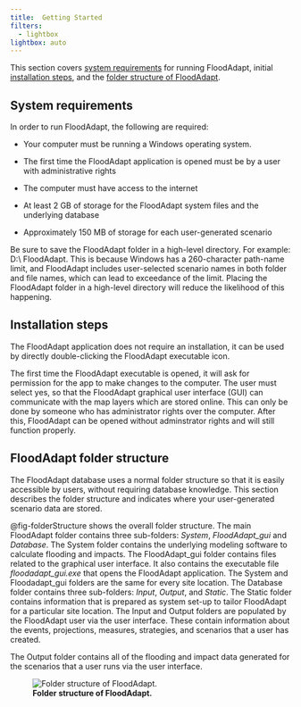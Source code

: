 ```yaml
---
title: 	Getting Started
filters:
  - lightbox
lightbox: auto
---
```

This section covers [system requirements](#system-requirements) for running FloodAdapt, initial [installation steps](#installation-steps), and the [folder structure of FloodAdapt](#floodadapt-folder-structure). 


## System requirements
In order to run FloodAdapt, the following are required:

* Your computer must be running a Windows operating system. 

* The first time the FloodAdapt application is opened must be by a user with administrative rights

* The computer must have access to the internet

* At least 2 GB of storage for the FloodAdapt system files and the underlying database

* Approximately 150 MB of storage for each user-generated scenario 

::: {.callout-warning}
Be sure to save the FloodAdapt folder in a high-level directory. For example: D:\\\ FloodAdapt. This is because Windows has a 260-character path-name limit, and FloodAdapt includes user-selected scenario names in both folder and file names, which can lead to exceedance of the limit. Placing the FloodAdapt folder in a high-level directory will reduce the likelihood of this happening.  
:::

## Installation steps
The FloodAdapt application does not require an installation, it can be used by directly double-clicking the FloodAdapt executable icon. 

The first time the FloodAdapt executable is opened, it will ask for permission for the app to make changes to the computer. The user must select yes, so that the FloodAdapt graphical user interface (GUI) can communicate with the map layers which are stored online. This can only be done by someone who has administrator rights over the computer. After this, FloodAdapt can be opened without adminstrator rights and will still function properly. 

## FloodAdapt folder structure
The FloodAdapt database uses a normal folder structure so that it is easily accessible by users, without requiring database knowledge. This section describes the folder structure and indicates where your user-generated scenario data are stored. 

@fig-folderStructure shows the overall folder structure. The main FloodAdapt folder contains three sub-folders: *System*, *FloodAdapt_gui* and *Database*. The System folder contains the underlying modeling software to calculate flooding and impacts. The FloodAdapt_gui folder contains files related to the graphical user interface. It also contains the executable file *floodadapt_gui.exe* that opens the FloodAdapt application. The System and Floodadapt_gui folders are the same for every site location. The Database folder contains three sub-folders: *Input*, *Output*, and *Static*. The Static folder contains information that is prepared as system set-up to tailor FloodAdapt for a particular site location. The Input and Output folders are populated by the FloodAdapt user via the user interface. These contain information about the events, projections, measures, strategies, and scenarios that a user has created. 

The Output folder contains all of the flooding and impact data generated for the scenarios that a user runs via the user interface. 

![**Folder structure of FloodAdapt.**](../_static/images/folderStructure.png){#fig-folderStructure}